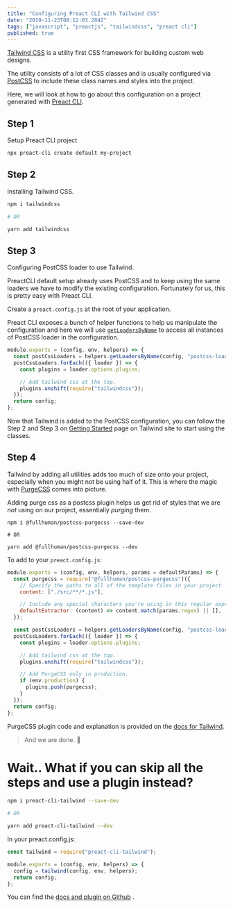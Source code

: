 ```yaml
---
title: "Configuring Preact CLI with Tailwind CSS"
date: "2019-11-23T08:12:03.284Z"
tags: ["javascript", "preactjs", "tailwindcss", "preact cli"]
published: true
---
```


[Tailwind CSS](https://tailwindcss.com/) is a utility first CSS framework for building custom web designs.

The utility consists of a lot of CSS classes and is usually configured via [PostCSS](https://postcss.org/) to include these class names and styles into the project.

Here, we will look at how to go about this configuration on a project generated with [Preact CLI](https://github.com/preactjs/preact-cli).

## Step 1

Setup Preact CLI project

```bash
npx preact-cli create default my-project
```

## Step 2

Installing Tailwind CSS.

```bash
npm i tailwindcss

# OR

yarn add tailwindcss
```

## Step 3

Configuring PostCSS loader to use Tailwind.

PreactCLI default setup already uses PostCSS and to keep using the same loaders we have to modify the existing configuration. Fortunately for us, this is pretty easy with Preact CLI.

Create a `preact.config.js` at the root of your application.

Preact CLI exposes a bunch of helper functions to help us manipulate the configuration and here we will use [`getLoadersByName`](https://github.com/preactjs/preact-cli/blob/master/docs/webpack-helpers.md#getloadersbyname) to access all instances of PostCSS loader in the configuration.

```js
module.exports = (config, env, helpers) => {
  const postCssLoaders = helpers.getLoadersByName(config, "postcss-loader");
  postCssLoaders.forEach(({ loader }) => {
    const plugins = loader.options.plugins;

    // Add tailwind css at the top.
    plugins.unshift(require("tailwindcss"));
  });
  return config;
};
```

Now that Tailwind is added to the PostCSS configuration, you can follow the Step 2 and Step 3 on [Getting Started](https://tailwindcss.com/docs/installation/) page on Tailwind site to start using the classes.

## Step 4

Tailwind by adding all utilities adds too much of size onto your project, especially when you might not be using half of it. This is where the magic with [PurgeCSS](https://www.purgecss.com/) comes into picture.

Adding purge css as a postcss plugin helps us get rid of styles that we are _not_ using on our project, essentially _purging_ them.

```
npm i @fullhuman/postcss-purgecss --save-dev

# OR

yarn add @fullhuman/postcss-purgecss --dev
```

To add to your `preact.config.js`:

```js
module.exports = (config, env, helpers, params = defaultParams) => {
  const purgecss = require("@fullhuman/postcss-purgecss")({
    // Specify the paths to all of the template files in your project
    content: ["./src/**/*.js"],

    // Include any special characters you're using in this regular expression
    defaultExtractor: (content) => content.match(params.regex) || [],
  });

  const postCssLoaders = helpers.getLoadersByName(config, "postcss-loader");
  postCssLoaders.forEach(({ loader }) => {
    const plugins = loader.options.plugins;

    // Add tailwind css at the top.
    plugins.unshift(require("tailwindcss"));

    // Add PurgeCSS only in production.
    if (env.production) {
      plugins.push(purgecss);
    }
  });
  return config;
};
```

PurgeCSS plugin code and explanation is provided on the [docs for Tailwind](https://tailwindcss.com/docs/controlling-file-size).

> And we are done. 🥳

# Wait.. What if you can skip all the steps and use a plugin instead?

```bash
npm i preact-cli-tailwind --save-dev

# OR

yarn add preact-cli-tailwind --dev
```

In your preact.config.js:

```js
const tailwind = require("preact-cli-tailwind");

module.exports = (config, env, helpers) => {
  config = tailwind(config, env, helpers);
  return config;
};
```

You can find the [docs and plugin on Github](https://github.com/agneym/preact-cli-tailwind) .
